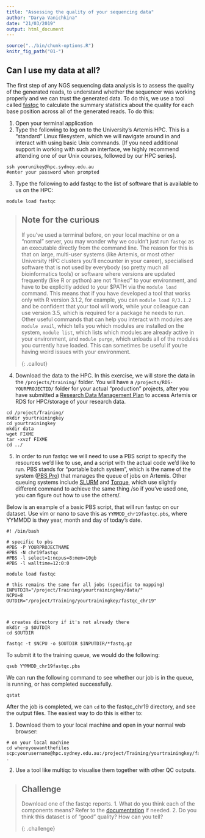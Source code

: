 ```yaml
---
title: "Assessing the quality of your sequencing data"
author: "Darya Vanichkina"
date: "21/03/2019"
output: html_document
---
```


```r
source("../bin/chunk-options.R")
knitr_fig_path("01-")

```

## Can I use my data at all?

The first step of any NGS sequencing data analysis is to assess the quality of the generated reads, to understand whether the sequencer was working properly and we can trust the generated data. To do this, we use a tool called [fastqc](https://www.bioinformatics.babraham.ac.uk/projects/fastqc/) to calculate the summary statistics about the quality for each base position across all of the generated reads. To do this:

1. Open your terminal application
2. Type the following to log on to the University's Artemis HPC. This is a "standard" Linux filesystem, which we will navigate around in and interact with using basic Unix commands. [If you need additional support in working with such an interface, we highly recommend attending one of our Unix courses, followed by our HPC series].
```
ssh yourunikey@hpc.sydney.edu.au
#enter your password when prompted
```

3. Type the following to add fastqc to the list of software that is available to us on the HPC:
```
module load fastqc
```

> ## Note for the curious
> 
> If you've used a terminal before, on your local machine or on a "normal" server, you may wonder why
> we couldn't just run `fastqc` as an executable directly from the command line. The reason for this is that on large,
> multi-user systems (like Artemis, or most other University HPC clusters you'll encounter in your career), specialised
> software that is not used by everybody (so pretty much all bioinformatics tools) or software where versions are updated frequently
> (like R or python) are not "linked" to your environment, and have to be explicitly added to your $PATH via the `module load` command. 
> This means that if you have developed a tool that works only with R version 3.1.2, for example, you can `module load R/3.1.2`
> and be confident that your tool will work, while your colleague can use version 3.5, which is required for a package he needs to
> run. 
> Other useful commands that can help you interact with modules are `module avail`, which tells you which modules are installed on
> the system, `module list`, which lists which modules are already active in your environment, and `module purge`, which unloads
> all of the modules you currently have loaded. This can sometimes be useful if you're having weird issues with your environment.
> 
{: .callout}


4. Download the data to the HPC. In this exercise, we will store the data in the `/projects/training/` folder. You will have a `/projects/RDS-YOURPROJECTID/` folder for your actual "production" projects, after you have submitted a [Research Data Management Plan](https://dashr.sydney.edu.au/) to access Artemis or RDS for HPC/storage of your research data.

```
cd /project/Training/
mkdir yourtrainingkey
cd yourtrainingkey
mkdir data
wget FIXME
tar -xvzf FIXME
cd ../
```

5. In order to run fastqc we will need to use a PBS script to specify the resources we'd like to use, and a script with the actual code we'd like to run. PBS stands for "portable batch system", which is the name of the system ([PBS Pro](https://en.wikipedia.org/wiki/Portable_Batch_System)) that manages the queue of jobs on Artemis. Other queuing systems include [SLURM](https://en.wikipedia.org/wiki/Slurm_Workload_Manager) and [Torque](https://en.wikipedia.org/wiki/TORQUE), which use slightly different command to achieve the same thing /so if you've used one, you can figure out how to use the others/. 

Below is an example of a basic PBS script, that will run fastqc on our dataset. 
Use vim or nano to save this as `YYMMDD_chr19fastqc.pbs`, where YYMMDD is they year, month and day of today's date.

```
#! /bin/bash

# specific to pbs
#PBS -P YOURPROJECTNAME
#PBS -N chr19fastqc
#PBS -l select=1:ncpus=8:mem=10gb
#PBS -l walltime=12:0:0

module load fastqc

# this remains the same for all jobs (specific to mapping)
INPUTDIR="/project/Training/yourtrainingkey/data/"
NCPU=8
OUTDIR="/project/Training/yourtrainingkey/fastqc_chr19"



# creates directory if it's not already there
mkdir -p $OUTDIR
cd $OUTDIR

fastqc -t $NCPU -o $OUTDIR $INPUTDIR/*fastq.gz

```


To submit it to the training queue, we would do the following:

```
qsub YYMMDD_chr19fastqc.pbs
```


We can run the following command to see whether our job is in the queue, is running, or has completed successfully.

```
qstat
````

After the job is completed, we can `cd` to the fastqc_chr19 directory, and see the output files. The easiest way to do this is either to:

1. Download them to your local machine and open in your normal web browser:

```
# on your local machine
cd whereyouwantthefiles
scp:yourusername@hpc.sydney.edu.au:/project/Training/yourtrainingkey/fastqc_chr19/* .
```

2. Use a tool like multiqc to visualise them together with other QC outputs. 

> ## Challenge
>
> Download one of the fastqc reports.
> 1. What do you think each of the components means? 
> Refer to the [documentation](https://www.bioinformatics.babraham.ac.uk/projects/fastqc/) if needed.
> 2. Do you think this dataset is of "good" quality? How can you tell?
>
>
>
{: .challenge}



